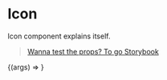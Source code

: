 
<Meta title="Components/Icon" component={Icon} />

# Icon

Icon component explains itself.

> [Wanna test the props? To go Storybook](http://storybook.skynexui.dev/?path=/docs/components-icon--icon-component)

<ArgsTable of={Icon} />

<Canvas>
  <Story
    name="Icon Component"
    args={{ label: 'Icon Component', ...Icon.defaultProps }}
  >
    {(args) => <Icon {...args} />}
  </Story>
</Canvas>